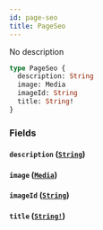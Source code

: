 ```yaml
---
id: page-seo
title: PageSeo
---
```


No description

```graphql
type PageSeo {
  description: String
  image: Media
  imageId: String
  title: String!
}
```

### Fields

#### `description` ([`String`](/graphql/scalars/string))

#### `image` ([`Media`](/graphql/unions/media))

#### `imageId` ([`String`](/graphql/scalars/string))

#### `title` ([`String!`](/graphql/scalars/string))
